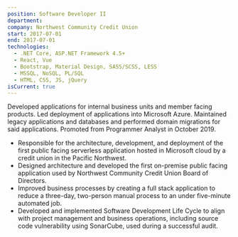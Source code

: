 ```yaml
---
position: Software Developer II
department:
company: Northwest Community Credit Union
start: 2017-07-01
end: 2017-07-01
technologies:
  - .NET Core, ASP.NET Framework 4.5+
  - React, Vue
  - Bootstrap, Material Design, SASS/SCSS, LESS
  - MSSQL, NoSQL, PL/SQL
  - HTML, CSS, JS, jQuery
isCurrent: true
---
```


Developed applications for internal business units and member facing products. Led deployment of applications into Microsoft Azure. Maintained legacy applications and databases and performed domain migrations for said applications. Promoted from Programmer Analyst in October 2019.

<!-- end -->

- Responsible for the architecture, development, and deployment of the first public facing serverless application hosted in Microsoft cloud by a credit union in the Pacific Northwest.
- Designed architecture and developed the first on-premise public facing application used by Northwest Community Credit Union Board of Directors.
- Improved business processes by creating a full stack application to reduce a three-day, two-person manual process to an under five-minute automated job.
- Developed and implemented Software Development Life Cycle to align with project management and business operations, including source code vulnerability using SonarCube, used during a successful audit.
